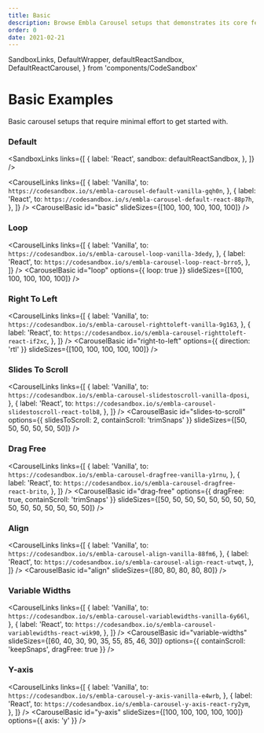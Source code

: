 ```yaml
---
title: Basic
description: Browse Embla Carousel setups that demonstrates its core features.
order: 0
date: 2021-02-21
---
```


  SandboxLinks,
  DefaultWrapper,
  defaultReactSandbox,
  DefaultReactCarousel,
} from 'components/CodeSandbox'

# Basic Examples

Basic carousel setups that require minimal effort to get started with.

### Default

<SandboxLinks
  links={[
    {
      label: 'React',
      sandbox: defaultReactSandbox,
    },
  ]}
/>

<DefaultWrapper>
  <DefaultReactCarousel slides={[0, 1, 2, 3, 4, 5]} />
</DefaultWrapper>

<CarouselLinks
  links={[
    {
      label: 'Vanilla',
      to: `https://codesandbox.io/s/embla-carousel-default-vanilla-gqh0n`,
    },
    {
      label: 'React',
      to: `https://codesandbox.io/s/embla-carousel-default-react-88p7h`,
    },
  ]}
/>
<CarouselBasic id="basic" slideSizes={[100, 100, 100, 100, 100]} />

### Loop

<CarouselLinks
  links={[
    {
      label: 'Vanilla',
      to: `https://codesandbox.io/s/embla-carousel-loop-vanilla-3dedy`,
    },
    {
      label: 'React',
      to: `https://codesandbox.io/s/embla-carousel-loop-react-brro5`,
    },
  ]}
/>
<CarouselBasic
  id="loop"
  options={{ loop: true }}
  slideSizes={[100, 100, 100, 100, 100]}
/>

### Right To Left

<CarouselLinks
  links={[
    {
      label: 'Vanilla',
      to: `https://codesandbox.io/s/embla-carousel-righttoleft-vanilla-9g163`,
    },
    {
      label: 'React',
      to: `https://codesandbox.io/s/embla-carousel-righttoleft-react-if2xc`,
    },
  ]}
/>
<CarouselBasic
  id="right-to-left"
  options={{ direction: 'rtl' }}
  slideSizes={[100, 100, 100, 100, 100]}
/>

### Slides To Scroll

<CarouselLinks
  links={[
    {
      label: 'Vanilla',
      to: `https://codesandbox.io/s/embla-carousel-slidestoscroll-vanilla-dposi`,
    },
    {
      label: 'React',
      to: `https://codesandbox.io/s/embla-carousel-slidestoscroll-react-tolb8`,
    },
  ]}
/>
<CarouselBasic
  id="slides-to-scroll"
  options={{ slidesToScroll: 2, containScroll: 'trimSnaps' }}
  slideSizes={[50, 50, 50, 50, 50, 50]}
/>

### Drag Free

<CarouselLinks
  links={[
    {
      label: 'Vanilla',
      to: `https://codesandbox.io/s/embla-carousel-dragfree-vanilla-y1rnu`,
    },
    {
      label: 'React',
      to: `https://codesandbox.io/s/embla-carousel-dragfree-react-brito`,
    },
  ]}
/>
<CarouselBasic
  id="drag-free"
  options={{ dragFree: true, containScroll: 'trimSnaps' }}
  slideSizes={[50, 50, 50, 50, 50, 50, 50, 50, 50, 50, 50, 50, 50, 50, 50]}
/>

### Align

<CarouselLinks
  links={[
    {
      label: 'Vanilla',
      to: `https://codesandbox.io/s/embla-carousel-align-vanilla-88fm6`,
    },
    {
      label: 'React',
      to: `https://codesandbox.io/s/embla-carousel-align-react-utwqt`,
    },
  ]}
/>
<CarouselBasic id="align" slideSizes={[80, 80, 80, 80, 80]} />

### Variable Widths

<CarouselLinks
  links={[
    {
      label: 'Vanilla',
      to: `https://codesandbox.io/s/embla-carousel-variablewidths-vanilla-6y66l`,
    },
    {
      label: 'React',
      to: `https://codesandbox.io/s/embla-carousel-variablewidths-react-wik90`,
    },
  ]}
/>
<CarouselBasic
  id="variable-widths"
  slideSizes={[60, 40, 30, 90, 35, 55, 85, 46, 30]}
  options={{ containScroll: 'keepSnaps', dragFree: true }}
/>

### Y-axis

<CarouselLinks
  links={[
    {
      label: 'Vanilla',
      to: `https://codesandbox.io/s/embla-carousel-y-axis-vanilla-e4wrb`,
    },
    {
      label: 'React',
      to: `https://codesandbox.io/s/embla-carousel-y-axis-react-ry2ym`,
    },
  ]}
/>
<CarouselBasic
  id="y-axis"
  slideSizes={[100, 100, 100, 100, 100]}
  options={{ axis: 'y' }}
/>
